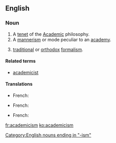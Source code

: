 ==English==

===Noun===
{{en-noun}}

# A [[tenet]] of the [[academic|Academic]] philosophy.
# A [[mannerism]] or mode peculiar to an [[academy]].
# {{arts}} [[traditional]] or [[orthodox]] [[formalism]].

====Related terms====
* [[academicist]]

====Translations====
{{trans-top|A tenet of the Academic philosophy.}}
* French: {{t|fr|académisme|m}}
{{trans-mid}}
{{trans-bottom}}
{{trans-top|A mannerism or mode peculiar to an academy.}}
* French: {{t|fr|académisme|m}}
{{trans-mid}}
{{trans-bottom}}
{{trans-top|Traditional or orthodox formalism.}}
* French: {{t|fr|académisme|m}}
{{trans-mid}}
{{trans-bottom}}

[[Category:English nouns ending in "-ism"]]

[[fr:academicism]]
[[ko:academicism]]